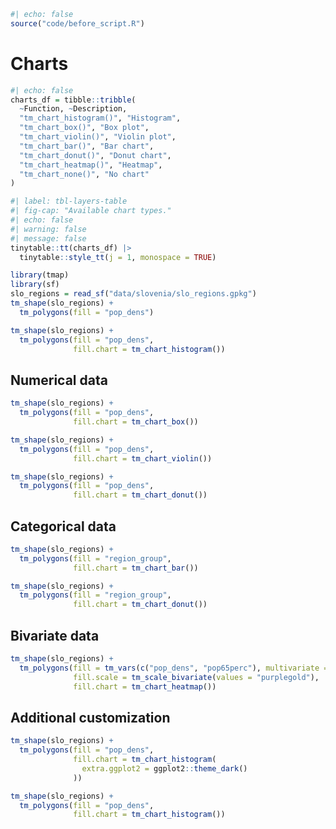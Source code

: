 ```r
#| echo: false
source("code/before_script.R")
```

# Charts {#sec-charts}

```r
#| echo: false
charts_df = tibble::tribble(
  ~Function, ~Description,
  "tm_chart_histogram()", "Histogram",
  "tm_chart_box()", "Box plot",
  "tm_chart_violin()", "Violin plot",
  "tm_chart_bar()", "Bar chart",
  "tm_chart_donut()", "Donut chart",
  "tm_chart_heatmap()", "Heatmap",
  "tm_chart_none()", "No chart"
)
```

```r
#| label: tbl-layers-table
#| fig-cap: "Available chart types."
#| echo: false
#| warning: false
#| message: false
tinytable::tt(charts_df) |>
  tinytable::style_tt(j = 1, monospace = TRUE)
```

```r
library(tmap)
library(sf)
slo_regions = read_sf("data/slovenia/slo_regions.gpkg")
tm_shape(slo_regions) +
  tm_polygons(fill = "pop_dens")
```

```r
tm_shape(slo_regions) +
  tm_polygons(fill = "pop_dens",
              fill.chart = tm_chart_histogram())
```

<!-- mention positioning -->

## Numerical data

```r
tm_shape(slo_regions) +
  tm_polygons(fill = "pop_dens",
              fill.chart = tm_chart_box())
```

```r
tm_shape(slo_regions) +
  tm_polygons(fill = "pop_dens",
              fill.chart = tm_chart_violin())
```

```r
tm_shape(slo_regions) +
  tm_polygons(fill = "pop_dens",
              fill.chart = tm_chart_donut())
```

## Categorical data

```r
tm_shape(slo_regions) +
  tm_polygons(fill = "region_group",
              fill.chart = tm_chart_bar())
```

```r
tm_shape(slo_regions) +
  tm_polygons(fill = "region_group",
              fill.chart = tm_chart_donut())
```

## Bivariate data

```r
tm_shape(slo_regions) +
  tm_polygons(fill = tm_vars(c("pop_dens", "pop65perc"), multivariate = TRUE),
              fill.scale = tm_scale_bivariate(values = "purplegold"),
              fill.chart = tm_chart_heatmap())
```

## Additional customization

<!-- with ggplot2 package and/or book reference -->

```r
tm_shape(slo_regions) +
  tm_polygons(fill = "pop_dens",
              fill.chart = tm_chart_histogram(
                extra.ggplot2 = ggplot2::theme_dark()
              ))
```

```r
tm_shape(slo_regions) +
  tm_polygons(fill = "pop_dens",
              fill.chart = tm_chart_histogram())
```